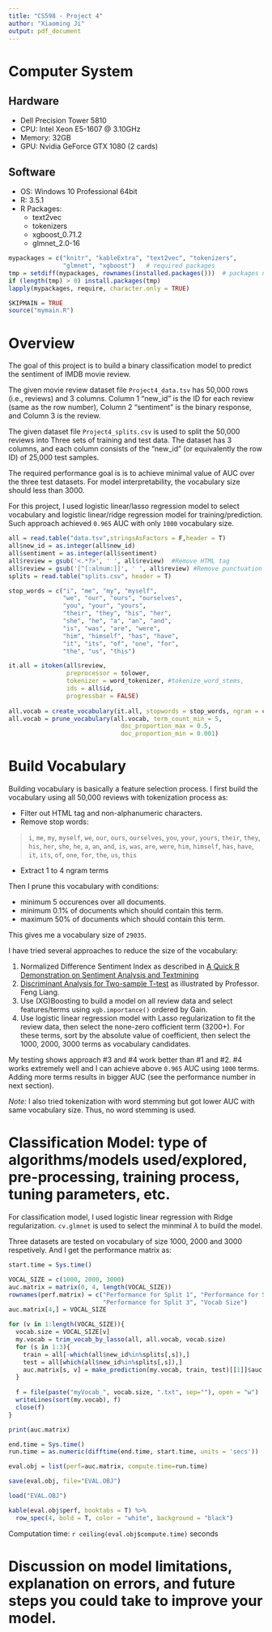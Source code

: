 ```yaml
---
title: "CS598 - Project 4"
author: "Xiaoming Ji"
output: pdf_document
---
```

# Computer System

## Hardware
- Dell Precision Tower 5810
- CPU: Intel Xeon E5-1607 @ 3.10GHz
- Memory: 32GB
- GPU: Nvidia GeForce GTX 1080 (2 cards)

## Software
- OS: Windows 10 Professional 64bit
- R: 3.5.1
- R Packages:
    - text2vec
    - tokenizers
    - xgboost_0.71.2
    - glmnet_2.0-16

```r
mypackages = c("knitr", "kableExtra", "text2vec", "tokenizers",
               "glmnet", "xgboost")   # required packages
tmp = setdiff(mypackages, rownames(installed.packages()))  # packages need to be installed
if (length(tmp) > 0) install.packages(tmp)
lapply(mypackages, require, character.only = TRUE)

SKIPMAIN = TRUE
source("mymain.R")
```

# Overview

The goal of this project is to build a binary classification model to predict the sentiment of IMDB movie review.

The given movie review dataset file `Project4_data.tsv` has 50,000 rows (i.e., reviews) and 3 columns. Column 1 "new_id" is the ID for each review (same as the row number), Column 2 "sentiment" is the binary response, and Column 3 is the review. 

The given dataset file `Project4_splits.csv` is used to split the 50,000 reviews into Three sets of training and test data.  The dataset has 3 columns, and each column consists of the "new_id" (or equivalently the row ID) of 25,000 test samples. 

The required performance goal is is to achieve minimal value of AUC over the three test datasets. For model interpretability, the vocabulary size should less than 3000.

For this project, I used logistic linear/lasso regression model to select vocabulary and logistic linear/ridge regression model for training/prediction. Such approach achieved `0.965` AUC with only `1000` vocabulary size.

```r
all = read.table("data.tsv",stringsAsFactors = F,header = T)
all$new_id = as.integer(all$new_id)
all$sentiment = as.integer(all$sentiment)
all$review = gsub('<.*?>', ' ', all$review)  #Remove HTML tag
all$review = gsub('[^[:alnum:]]', ' ', all$review) #Remove punctuation
splits = read.table("splits.csv", header = T)

stop_words = c("i", "me", "my", "myself", 
               "we", "our", "ours", "ourselves", 
               "you", "your", "yours", 
               "their", "they", "his", "her", 
               "she", "he", "a", "an", "and",
               "is", "was", "are", "were", 
               "him", "himself", "has", "have", 
               "it", "its", "of", "one", "for", 
               "the", "us", "this")

it.all = itoken(all$review, 
                preprocessor = tolower, 
                tokenizer = word_tokenizer, #tokenize_word_stems, 
                ids = all$id, 
                progressbar = FALSE)
  
all.vocab = create_vocabulary(it.all, stopwords = stop_words, ngram = c(1L, 4L))
all.vocab = prune_vocabulary(all.vocab, term_count_min = 5,
                               doc_proportion_max = 0.5,
                               doc_proportion_min = 0.001)
```

# Build Vocabulary

Building vocabulary is basically a feature selection process. I first build the vocabulary using all 50,000 reviews with tokenization process as: 

- Filter out HTML tag and non-alphanumeric characters.
- Remove stop words:

> `i`, `me`, `my`, `myself`, `we`, `our`, `ours`, `ourselves`, `you`, `your`, 
> `yours`, `their`, `they`, `his`, `her`, `she`, `he`, `a`, `an`, `and`, `is`, 
> `was`, `are`, `were`, `him`, `himself`, `has`, `have`, `it`, `its`, `of`, 
> `one`, `for`, `the`, `us`, `this`

-  Extract 1 to 4 ngram terms

Then I prune this vocabulary with conditions: 

- minimum 5 occurences over all documents.
- minimum 0.1% of documents which should contain this term.
- maximum 50% of documents which should contain this term.

This gives me a vocabulary size of `29035`.

I have tried several approaches to reduce the size of the vocabulary:

1. Normalized Difference Sentiment Index as described in [A Quick R Demonstration on Sentiment Analysis and Textmining](https://drive.google.com/file/d/0B_sqyEYBKc1wVm4xN0NvQlJlNWc/view)
2. [Discriminant Analysis for Two-sample T-test ](https://piazza.com/class/jky28ddlhmu2r8?cid=663) as illustrated by Professor. Feng Liang.
3. Use (XG)Boosting to build a model on all review data and select features/terms using `xgb.importance()` ordered by Gain.
4. Use logistic linear regression model with Lasso regularization to fit the review data, then select the none-zero cofficient term (3200+). For these terms, sort by the absolute value of coefficient, then select the 1000, 2000, 3000 terms as vocabulary candidates.

My testing shows approach #3 and #4 work better than #1 and #2. #4 works extremely well and I can achieve above `0.965` AUC using `1000` terms. Adding more terms results in bigger AUC (see the performance number in next section). 

*Note:* I also tried tokenization with word stemming but got lower AUC with same vocabulary size. Thus, no word stemming is used.

# Classification Model: type of algorithms/models used/explored, pre-processing, training process, tuning parameters, etc.

For classification model, I used logistic linear regression with Ridge regularization. `cv.glmnet` is used to select the minminal $\lambda$ to build the model.

Three datasets are tested on vocabulary of size 1000, 2000 and 3000 respetively. And I get the performance matrix as:

```r
start.time = Sys.time()

VOCAL_SIZE = c(1000, 2000, 3000)
auc.matrix = matrix(0, 4, length(VOCAL_SIZE))
rownames(perf.matrix) = c("Performance for Split 1", "Performance for Split 2", 
                          "Performance for Split 3", "Vocab Size")
auc.matrix[4,] = VOCAL_SIZE

for (v in 1:length(VOCAL_SIZE)){
  vocab.size = VOCAL_SIZE[v]
  my.vocab = trim_vocab_by_lasso(all, all.vocab, vocab.size)
  for (s in 1:3){
    train = all[-which(all$new_id%in%splits[,s]),]
    test = all[which(all$new_id%in%splits[,s]),]
    auc.matrix[s, v] = make_prediction(my.vocab, train, test)[[1]]$auc
  }
  
  f = file(paste("myVocab_", vocab.size, ".txt", sep=""), open = "w")
  writeLines(sort(my.vocab), f)
  close(f)
}

print(auc.matrix)

end.time = Sys.time()
run.time = as.numeric(difftime(end.time, start.time, units = 'secs'))

eval.obj = list(perf=auc.matrix, compute.time=run.time)

save(eval.obj, file="EVAL.OBJ")
```

```r
load("EVAL.OBJ")

kable(eval.obj$perf, booktabs = T) %>%
  row_spec(4, bold = T, color = "white", background = "black")
```

Computation time: `r ceiling(eval.obj$compute.time)` seconds

# Discussion on model limitations, explanation on errors, and future steps you could take to improve your model.
